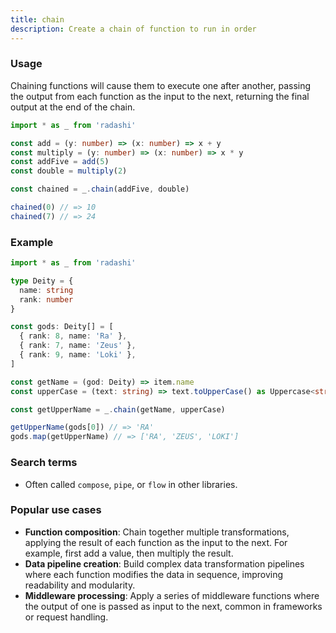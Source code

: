 ```yaml
---
title: chain
description: Create a chain of function to run in order
---
```


### Usage

Chaining functions will cause them to execute one after another, passing the output from each function as the input to the next, returning the final output at the end of the chain.

```ts
import * as _ from 'radashi'

const add = (y: number) => (x: number) => x + y
const multiply = (y: number) => (x: number) => x * y
const addFive = add(5)
const double = multiply(2)

const chained = _.chain(addFive, double)

chained(0) // => 10
chained(7) // => 24
```

### Example

```ts
import * as _ from 'radashi'

type Deity = {
  name: string
  rank: number
}

const gods: Deity[] = [
  { rank: 8, name: 'Ra' },
  { rank: 7, name: 'Zeus' },
  { rank: 9, name: 'Loki' },
]

const getName = (god: Deity) => item.name
const upperCase = (text: string) => text.toUpperCase() as Uppercase<string>

const getUpperName = _.chain(getName, upperCase)

getUpperName(gods[0]) // => 'RA'
gods.map(getUpperName) // => ['RA', 'ZEUS', 'LOKI']
```

### Search terms

- Often called `compose`, `pipe`, or `flow` in other libraries.

### Popular use cases

- **Function composition**: Chain together multiple transformations, applying the result of each function as the input to the next. For example, first add a value, then multiply the result.
- **Data pipeline creation**: Build complex data transformation pipelines where each function modifies the data in sequence, improving readability and modularity.
- **Middleware processing**: Apply a series of middleware functions where the output of one is passed as input to the next, common in frameworks or request handling.
